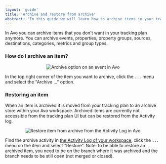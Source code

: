 ```yaml
---
layout: 'guide'
title: 'Archive and restore from archive'
abstract: 'In this guide we will learn how to archive items in your tracking plan, and restore already archived items'
---
```



In Avo you can archive items that you don't want in your tracking plan anymore. You can archive events, properties, property groups, sources, destinations, categories, metrics and group types.

### How do I archive an item?

<center>
  <img
    src={require('../../images/workspace/archive.png')}
    alt="Archive option on an event in Avo"
  />
</center>

In the top right corner of the item you want to archive, click the `...` menu and select the "Archive ..." option.

### Restoring an item

When an item is archived it is moved from your tracking plan to an archive store within your Avo workspace. Archived items are currently not accessible from the tracking plan UI but can be restored from the Activity log.

<center>
  <img
    src={require('../../images/workspace/restore-archive.png')}
    alt="Restore item from archive from the Activity Log in Avo"
  />
</center>

Find the archive activity in <a href="https://www.avo.app/schemas/default">the Activity Log of your workspace</a>, click the `...` menu on the item and select "Restore". Note: to be able to restore an archived item, you need to be on the branch where it was archived and the branch needs to be still open (not merged or closed).
